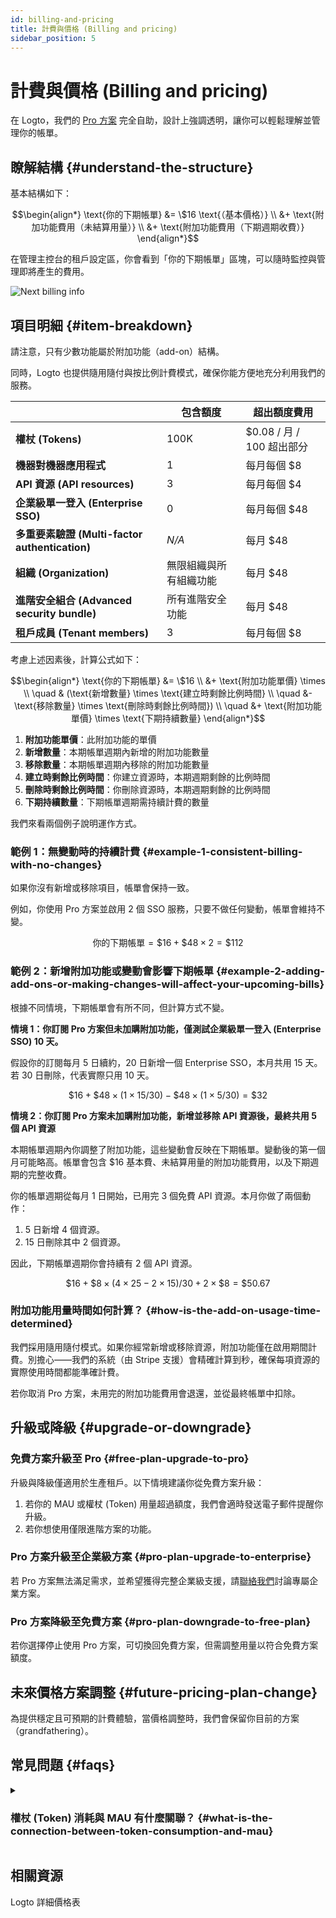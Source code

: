 ```yaml
---
id: billing-and-pricing
title: 計費與價格 (Billing and pricing)
sidebar_position: 5
---
```


# 計費與價格 (Billing and pricing)

在 Logto，我們的 [Pro 方案](https://logto.io/pricing) 完全自助，設計上強調透明，讓你可以輕鬆理解並管理你的帳單。

## 瞭解結構 \{#understand-the-structure}

基本結構如下：

```math
\begin{align*}
\text{你的下期帳單} &= \$16 \text{（基本價格）} \\
&+ \text{附加功能費用（未結算用量）} \\
&+ \text{附加功能費用（下期週期收費）}
\end{align*}
```

在管理主控台的租戶設定區，你會看到「你的下期帳單」區塊，可以隨時監控與管理即將產生的費用。

<img src="/img/assets/next-billing-info.png" alt="Next billing info" />

## 項目明細 \{#item-breakdown}

請注意，只有少數功能屬於附加功能（add-on）結構。

同時，Logto 也提供隨用隨付與按比例計費模式，確保你能方便地充分利用我們的服務。

|                                                | 包含額度               | 超出額度費用              |
| ---------------------------------------------- | ---------------------- | ------------------------- |
| **權杖 (Tokens)**                              | 100K                   | $0.08 / 月 / 100 超出部分 |
| **機器對機器應用程式**                         | 1                      | 每月每個 $8               |
| **API 資源 (API resources)**                   | 3                      | 每月每個 $4               |
| **企業級單一登入 (Enterprise SSO)**            | 0                      | 每月每個 $48              |
| **多重要素驗證 (Multi-factor authentication)** | _N/A_                  | 每月 $48                  |
| **組織 (Organization)**                        | 無限組織與所有組織功能 | 每月 $48                  |
| **進階安全組合 (Advanced security bundle)**    | 所有進階安全功能       | 每月 $48                  |
| **租戶成員 (Tenant members)**                  | 3                      | 每月每個 $8               |

考慮上述因素後，計算公式如下：

```math
\begin{align*}
\text{你的下期帳單} &= \$16 \\
&+ \text{附加功能單價} \times \\
\quad & (\text{新增數量} \times \text{建立時剩餘比例時間} \\
\quad &- \text{移除數量} \times \text{刪除時剩餘比例時間}) \\
\quad &+ \text{附加功能單價} \times \text{下期持續數量}
\end{align*}
```

1. **附加功能單價**：此附加功能的單價
2. **新增數量**：本期帳單週期內新增的附加功能數量
3. **移除數量**：本期帳單週期內移除的附加功能數量
4. **建立時剩餘比例時間**：你建立資源時，本期週期剩餘的比例時間
5. **刪除時剩餘比例時間**：你刪除資源時，本期週期剩餘的比例時間
6. **下期持續數量**：下期帳單週期需持續計費的數量

我們來看兩個例子說明運作方式。

### 範例 1：無變動時的持續計費 \{#example-1-consistent-billing-with-no-changes}

如果你沒有新增或移除項目，帳單會保持一致。

例如，你使用 Pro 方案並啟用 2 個 SSO 服務，只要不做任何變動，帳單會維持不變。

```math
\text{你的下期帳單} = \$ 16 + \$ 48 \times 2 = \$ 112
```

### 範例 2：新增附加功能或變動會影響下期帳單 \{#example-2-adding-add-ons-or-making-changes-will-affect-your-upcoming-bills}

根據不同情境，下期帳單會有所不同，但計算方式不變。

**情境 1：你訂閱 Pro 方案但未加購附加功能，僅測試企業級單一登入 (Enterprise SSO) 10 天。**

假設你的訂閱每月 5 日續約，20 日新增一個 Enterprise SSO，本月共用 15 天。若 30 日刪除，代表實際只用 10 天。

```math
\$16 + \$48 \times (1 \times 15 / 30) - \$48 \times (1 \times 5 / 30) = \$32
```

**情境 2：你訂閱 Pro 方案未加購附加功能，新增並移除 API 資源後，最終共用 5 個 API 資源**

本期帳單週期內你調整了附加功能，這些變動會反映在下期帳單。變動後的第一個月可能略高。帳單會包含 $16 基本費、未結算用量的附加功能費用，以及下期週期的完整收費。

你的帳單週期從每月 1 日開始，已用完 3 個免費 API 資源。本月你做了兩個動作：

1. 5 日新增 4 個資源。
2. 15 日刪除其中 2 個資源。

因此，下期帳單週期你會持續有 2 個 API 資源。

```math
\$16 + \$8 \times (4 \times 25 - 2 \times 15) / 30 + 2 \times \$8 = \$50.67
```

### 附加功能用量時間如何計算？ \{#how-is-the-add-on-usage-time-determined}

我們採用隨用隨付模式。如果你經常新增或移除資源，附加功能僅在啟用期間計費。別擔心——我們的系統（由 Stripe 支援）會精確計算到秒，確保每項資源的實際使用時間都能準確計費。

若你取消 Pro 方案，未用完的附加功能費用會退還，並從最終帳單中扣除。

## 升級或降級 \{#upgrade-or-downgrade}

### 免費方案升級至 Pro \{#free-plan-upgrade-to-pro}

升級與降級僅適用於生產租戶。以下情境建議你從免費方案升級：

1. 若你的 MAU 或權杖 (Token) 用量超過額度，我們會適時發送電子郵件提醒你升級。
2. 若你想使用僅限進階方案的功能。

### Pro 方案升級至企業級方案 \{#pro-plan-upgrade-to-enterprise}

若 Pro 方案無法滿足需求，並希望獲得完整企業級支援，請[聯絡我們](https://logto.io/contact)討論專屬企業方案。

### Pro 方案降級至免費方案 \{#pro-plan-downgrade-to-free-plan}

若你選擇停止使用 Pro 方案，可切換回免費方案，但需調整用量以符合免費方案額度。

## 未來價格方案調整 \{#future-pricing-plan-change}

為提供穩定且可預期的計費體驗，當價格調整時，我們會保留你目前的方案（grandfathering）。

## 常見問題 \{#faqs}

<details>

<summary>

### 權杖 (Token) 消耗與 MAU 有什麼關聯？ \{#what-is-the-connection-between-token-consumption-and-mau}

</summary>

Logto 採用權杖 (Token) 驗證 (Authentication)。單一使用者登入一次可能會消耗兩到三個權杖：ID 權杖 (ID token)、存取權杖 (Access token) 和重新整理權杖 (Refresh token)。若你使用 M2M 或組織 (Organization) 等功能，還可能涉及 M2M 權杖或組織權杖。權杖消耗取決於使用者與系統互動方式。為協助你追蹤，我們在 <CloudLink to="/dashboard">主控台 > 儀表板</CloudLink> 提供即時權杖用量監控。例如：免費方案提供 10 萬個權杖，約可支援 3 萬至 5 萬 MAU（每月活躍使用者）。

</details>

## 相關資源

<Url href="https://logto.io/pricing">Logto 詳細價格表</Url>
